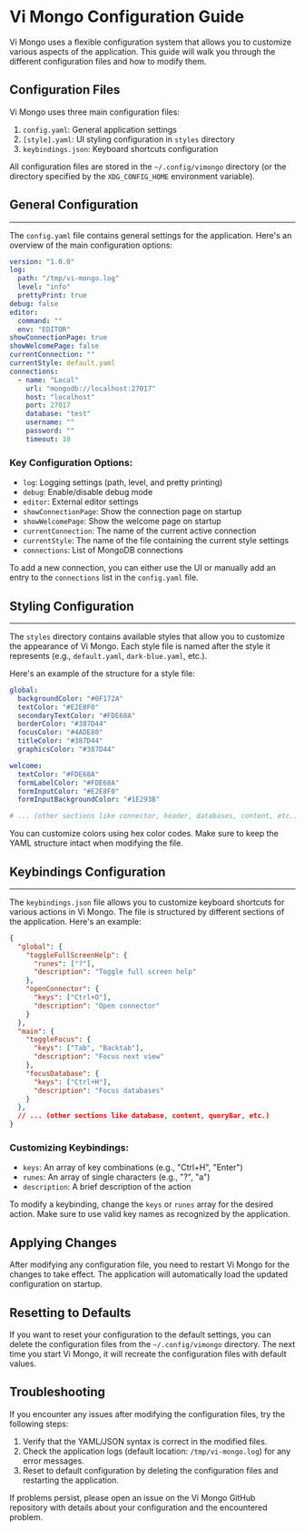 # Vi Mongo Configuration Guide

Vi Mongo uses a flexible configuration system that allows you to customize various aspects of the application. This guide will walk you through the different configuration files and how to modify them.

## Configuration Files

Vi Mongo uses three main configuration files:

1. `config.yaml`: General application settings
2. `[style].yaml`: UI styling configuration in `styles` directory
3. `keybindings.json`: Keyboard shortcuts configuration

All configuration files are stored in the `~/.config/vimongo` directory (or the directory specified by the `XDG_CONFIG_HOME` environment variable).

## General Configuration
---

The `config.yaml` file contains general settings for the application. Here's an overview of the main configuration options:

```yaml
version: "1.0.0"
log:
  path: "/tmp/vi-mongo.log"
  level: "info"
  prettyPrint: true
debug: false
editor:
  command: ""
  env: "EDITOR"
showConnectionPage: true
showWelcomePage: false
currentConnection: ""
currentStyle: default.yaml
connections:
  - name: "Local"
    url: "mongodb://localhost:27017"
    host: "localhost"
    port: 27017
    database: "test"
    username: ""
    password: ""
    timeout: 10
```

### Key Configuration Options:

- `log`: Logging settings (path, level, and pretty printing)
- `debug`: Enable/disable debug mode
- `editor`: External editor settings
- `showConnectionPage`: Show the connection page on startup
- `showWelcomePage`: Show the welcome page on startup
- `currentConnection`: The name of the current active connection
- `currentStyle`: The name of the file containing the current style settings
- `connections`: List of MongoDB connections

To add a new connection, you can either use the UI or manually add an entry to the `connections` list in the `config.yaml` file.

## Styling Configuration
---

The `styles` directory contains available styles that allow you to customize the appearance of Vi Mongo. Each style file is named after the style it represents (e.g., `default.yaml`, `dark-blue.yaml`, etc.).

Here's an example of the structure for a style file:

```yaml
global:
  backgroundColor: "#0F172A"
  textColor: "#E2E8F0"
  secondaryTextColor: "#FDE68A"
  borderColor: "#387D44"
  focusColor: "#4ADE80"
  titleColor: "#387D44"
  graphicsColor: "#387D44"

welcome:
  textColor: "#FDE68A"
  formLabelColor: "#FDE68A"
  formInputColor: "#E2E8F0"
  formInputBackgroundColor: "#1E293B"

# ... (other sections like connector, header, databases, content, etc.)
```

You can customize colors using hex color codes. Make sure to keep the YAML structure intact when modifying the file.

## Keybindings Configuration 
---

The `keybindings.json` file allows you to customize keyboard shortcuts for various actions in Vi Mongo. The file is structured by different sections of the application. Here's an example:

```json
{
  "global": {
    "toggleFullScreenHelp": {
      "runes": ["?"],
      "description": "Toggle full screen help"
    },
    "openConnector": {
      "keys": ["Ctrl+O"],
      "description": "Open connector"
    }
  },
  "main": {
    "toggleFocus": {
      "keys": ["Tab", "Backtab"],
      "description": "Focus next view"
    },
    "focusDatabase": {
      "keys": ["Ctrl+H"],
      "description": "Focus databases"
    }
  },
  // ... (other sections like database, content, queryBar, etc.)
}
```

### Customizing Keybindings:

- `keys`: An array of key combinations (e.g., "Ctrl+H", "Enter")
- `runes`: An array of single characters (e.g., "?", "a")
- `description`: A brief description of the action

To modify a keybinding, change the `keys` or `runes` array for the desired action. Make sure to use valid key names as recognized by the application.

## Applying Changes

After modifying any configuration file, you need to restart Vi Mongo for the changes to take effect. The application will automatically load the updated configuration on startup.

## Resetting to Defaults

If you want to reset your configuration to the default settings, you can delete the configuration files from the `~/.config/vimongo` directory. The next time you start Vi Mongo, it will recreate the configuration files with default values.

## Troubleshooting

If you encounter any issues after modifying the configuration files, try the following steps:

1. Verify that the YAML/JSON syntax is correct in the modified files.
2. Check the application logs (default location: `/tmp/vi-mongo.log`) for any error messages.
3. Reset to default configuration by deleting the configuration files and restarting the application.

If problems persist, please open an issue on the Vi Mongo GitHub repository with details about your configuration and the encountered problem.
